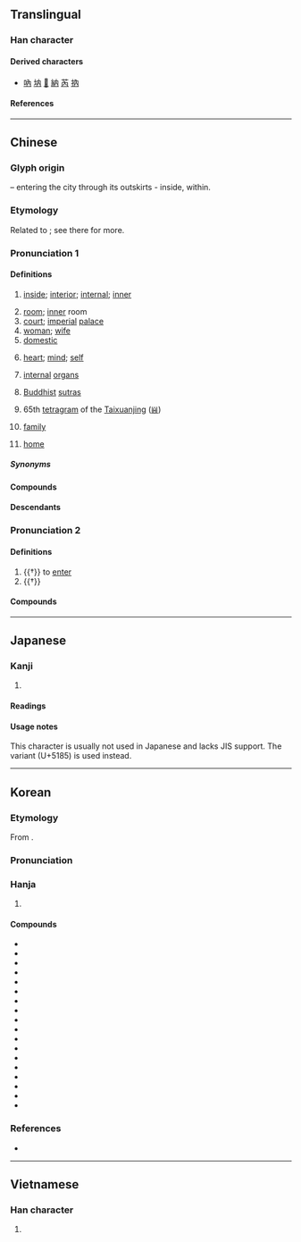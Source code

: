 {{also|内}}
{{character info}}
{{character info|0x2F814}}
==Translingual==
{{stroke order|strokes=4}}

===Han character===
{{Han char|rn=11|rad=入|as=02|sn=4|four=40227|canj=OB|ids=⿻冂入}}

====Derived characters====
* [[吶]] [[㘨]] [[𢗉]] [[納]] [[芮]] [[抐]]

====References====
{{Han ref|kx=0125.350|dj=0267.030|hdz=10097.020|uh=5167}}

----

==Chinese==
{{zh-forms|s=内}}

===Glyph origin===
{{Han etym}}
{{Han compound|冂|入|t1=city outskirts|t2=to enter|ls=ic}} – entering the city through its outskirts - inside, within.

===Etymology===
Related to {{och-l|入|to enter}}; see there for more.

===Pronunciation 1===
{{zh-pron
|m=nèi
|ma=y
|m-s=nui4
|dg=луй3
|c=noi6
|c-t=
|g=lui5
|h=pfs=nui;gd=nui4
|j=nai3
|mb=nō
|md=nô̤i
|mn=xm,zz,tw,sg:lāi/qz:lǎi/lōe
|mn_note=lāi/lǎi - vernacular; lōe - literary
|mn-t=lai6
|w=3ne
|x=lei5/lei4
|x_note=lei5 - vernacular; lei4- literary
|mc=y
|oc=2,y
|cat=n,a
}}

====Definitions====
{{zh-hanzi}}

# [[inside]]; [[interior]]; [[internal]]; [[inner]]
#: {{zh-ant|外}}
#: {{zh-x|內傷|internal injury}}
# [[room]]; [[inner]] room
# [[court]]; [[imperial]] [[palace]]
# [[woman]]; [[wife]]
# [[domestic]]
#: {{zh-x|內戰|civil war}}
# [[heart]]; [[mind]]; [[self]]
# {{lb|zh|TCM}} [[internal]] [[organ]]s
# {{lb|zh|Buddhism}} [[Buddhist]] [[sutra]]s
# 65th [[tetragram]] of the [[Taixuanjing]] ([[𝍆]])
# {{lb|zh|Teochew}} [[family]]
# {{lb|zh|Teochew}} [[home]]
#: {{zh-x|伊 無 在 內。|tr=i1 bho5 do6 '''lai6'''.|He/she is not home.|MN-T}}

=====Synonyms=====
{{zh-dial|家}}

====Compounds====
{{zh-der|內腔:[[lumen]]|內務|內孫|內丹|內賊|外弛內張|內美|內臟|內寢|南內|內訓|內帑|內外夾攻|內興安嶺|內幕|內情|內地稅|內荏|內閣總理|內閣|內政部|內丹功|內亂罪|內轉|內艱|內姊|內附|內標|幾內亞灣|內政|內障|內裡|內蒙古|內層|室內設計|內遷|內澇|外寬內深|內官|內侍|內顧|內命|內府|內應|名聞海內|內痔|內變|市內|內資|內功|內姪|內女|內在論|內流河|內面|內舉|內懷|內債|塞內加爾|內眷|反聽內視|好內|內造|局內人|內在美|在內|大內|內景|內犯|內奸|內傅|內臺|以內|內外姻黨|內銷|內海|內服|內間|內囊|內因|心內膜|內爭|內角|內憂|內慧|國內要聞|內嫂|外圓內方|五內|內勤|內斂|內教|內幕消息|內堂屋|內線交易|內兄弟|內港|內錯角|內含|內臣|內人|內參|內史|內胎|內心|內省|內衣褲|內娣|室內|內家拳法|國內|內呼吸|內堂|內線|內婚制|內視鏡|內妹|內河|內戚|內陸國|國內新聞|心內膜炎|內兄|內急|內皮|廣內|內用|內傳|場內|內助|內親|內使|內地|內柔外剛|幾內亞|內八字腳|室內植物|內掌櫃的|年內|充內行|內姓|內集|內詳|內燃機|分內事|內衣|內行星|外剛內柔|內外交迫|內典|內部|內嬖|內行|內分泌|內角球|內難|壽終內寢|內調|內事|內野|內相|內訌|內知|內學|內焰|塞內|內寒|寰內|內備|內聚力|中文內碼|室內樂|內分泌腺|內職|安內攘外|安內|內賓|內治|內疚|內家|委內瑞拉|內道場|內動詞|宇內|圈內|內涵|內寵|內規|內城|內長城|丁內艱|內苑|內斜視|內監|內傷|內顧之憂|內陸湖|內諱|內子|內才|內耳炎|五內如焚|內中|內主|內廷|內戰|外寬內忌|外厲內荏|內鬨|分內|內毒|內膜|內出血|內向|內定|內府本|影子內閣|外柔內剛|內家妝|國內法|境內|內外|其內|內煩|內容|內行人|內宅|內心戲|內虛外實|內陸海|內心深處|內流區|內聖外王|內蘊|內德|內科|內陸|內鬥|功濟宇內|內室|內省不疚|內服藥|內閣制|內逼|內輔|內觀|內製作|內耳|內縴|內視反聽|內碼|內熱|內毒素|內撫|內憂外患|內弟|內庫|內姪女|內外交困|內壼|內地雜居|內力|內亂|內秉堅孤|內朝|內在|內患|服內生子|眉睫之內|林內鄉|海內一統|暴內陵外|懼內|河內|海內|方內|看守內閣|直內方外|界內球|瀨戶內海|眼內無珠|海內無雙|白內障|綠內障|走內線|過渡內閣|衙內|臥內|色厲內荏|責任內閣|顱內壓|黨內初選|黃帝內經|銘感五內|體內美容|體內受精|聯立內閣|賢內助|鋒芒內斂|聯合內閣|關內|雞內金|關內侯|院內感染|返躬內省|賤內|超然內閣|屋內|內核|月內:ge̍h-lāi|內湖|內埔|內門|湖內|攘外安內|內收|內收肌|厝內:chhù-lāi;Min Nan|內亞|內華達|內江|內底|外王內帝}}

====Descendants====
{{CJKV||j=内|ない|내|nội}}

===Pronunciation 2===
{{zh-pron
|m=nà
|c=naap6
|dial=n
|oc=1,n
|cat=v
}}

====Definitions====
{{zh-hanzi}}

# {{†}} to [[enter]]
# {{†}} {{zh-original|納|to [[pay]]}}

====Compounds====
{{zh-der|fold=1|周內}}

{{zh-cat|Beginning}}

----

==Japanese==
{{ja-kanji forms|内|內}}

===Kanji===
{{ja-kanji|grade=|rs=入02}}

# {{rfdef|ja|sort=入02}}

====Readings====
{{ja-readings
|goon=ない
|kanon=だい
|kun=うち, いる, いれる
}}

====Usage notes====
This character is usually not used in Japanese and lacks JIS support. The variant {{m|ja|内}} (U+5185) is used instead.

----

==Korean==

===Etymology===
From {{der|ko|ltc|sort=내|-}} {{ltc-l|內}}.
{{hanja-ety
|dk={{okm-l|뇡〮|nwóy}}
|m={{okm-l|ᄂᆡ〯|nǒy}}
|mh={{okm-l|[[않|안〮]]|án}}
|ml=雜語#하34B
}}
===Pronunciation===
{{ko-hanja-pron|내|l=y}}

===Hanja===
{{ko-hanja-search}}
{{ko-hanja|안|내}}

# {{hanja form of|내|[[inside]]}}

====Compounds====
{{der-top3|Compounds}}
* {{ko-l|가내|家內}}
* {{ko-l|국내|國內}}
* {{ko-l|내각|內閣}}
* {{ko-l|내과|內科}}
* {{ko-l|내란|內亂}}
* {{ko-l|내부|內部}}
* {{ko-l|내용|內容}}
* {{ko-l|내장|內臟}}
* {{ko-l|내전|內戰}}
* {{ko-l|시내|市內}}
* {{ko-l|실내|室內}}
* {{ko-l|안내|案內}}
* {{ko-l|내수|內需}}
* {{ko-l|이내|以內}}
* {{ko-l|내외|內外}}
* {{ko-l|내륙|內陸}}
* {{ko-l|내강|內腔}}
* {{ko-l|내시경|內視鏡}}
{{der-bottom}}

===References===
* {{R:hanjadoc|652}}

----

==Vietnamese==

===Han character===
{{vi-readings|reading=nội|rs=入02}}

# {{rfdef|vi|sort=入02}}